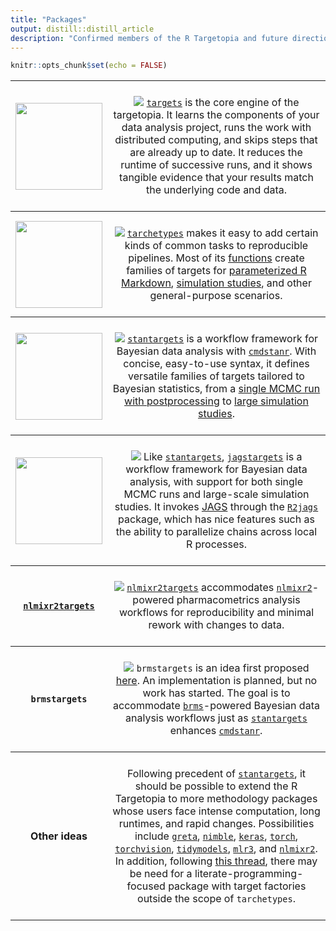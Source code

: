 ```yaml
---
title: "Packages"
output: distill::distill_article
description: "Confirmed members of the R Targetopia and future directions"
---
```


```r
knitr::opts_chunk$set(echo = FALSE)
```

<table>

<tr>
<th>
[<img src="https://raw.githubusercontent.com/ropensci/targets/main/man/figures/logo.png" height="139px">](https://docs.ropensci.org/targets)
</th>
<th style="font-weight:normal;">
<br>
[![](https://www.repostatus.org/badges/latest/active.svg)](https://www.repostatus.org/#active) [`targets`](https://docs.ropensci.org/targets) is the core engine of the targetopia. It learns the components of your data analysis project, runs the work with distributed computing, and skips steps that are already up to date. It reduces the runtime of successive runs, and it shows tangible evidence that your results match the underlying code and data.<br><br>
</th>
</tr>

<tr>
<th>
[<img src="https://raw.githubusercontent.com/ropensci/tarchetypes/main/man/figures/logo.png" height="139px">](https://docs.ropensci.org/tarchetypes)
</th>
<th style="font-weight:normal;">
<br>
[![](https://www.repostatus.org/badges/latest/active.svg)](https://www.repostatus.org/#active)
[`tarchetypes`](https://docs.ropensci.org/tarchetypes) makes it easy to add certain kinds of common tasks to reproducible pipelines. Most of its [functions](https://docs.ropensci.org/tarchetypes/reference/index.html) create families of targets for [parameterized R Markdown](https://docs.ropensci.org/tarchetypes/reference/tar_render_rep.html), [simulation studies](https://docs.ropensci.org/tarchetypes/reference/tar_rep.html), and other general-purpose scenarios.<br><br>
</th>
</tr>

<tr>
<th>
[<img src="https://raw.githubusercontent.com/ropensci/stantargets/main/man/figures/logo.png" height="139px">](https://docs.ropensci.org/stantargets/)
</th>
<th style="font-weight:normal;">
<br>
[![](https://www.repostatus.org/badges/latest/active.svg)](https://www.repostatus.org/#active) 
[`stantargets`](https://docs.ropensci.org/stantargets/) is a workflow framework for Bayesian data analysis with [`cmdstanr`](https://mc-stan.org/cmdstanr/). With concise, easy-to-use syntax, it defines versatile families of targets tailored to Bayesian statistics, from a [single MCMC run with postprocessing](https://docs.ropensci.org/stantargets/articles/mcmc.html) to [large simulation studies](https://docs.ropensci.org/stantargets//articles/mcmc_rep.html).
<br><br>
</th>
</tr>

<tr>
<th>
<img src="./images/jagstargets.png" height="139px">
</th>
<th style="font-weight:normal;">
<br>
[![](https://www.repostatus.org/badges/latest/active.svg)](https://www.repostatus.org/#active) Like [`stantargets`](https://docs.ropensci.org/stantargets), [`jagstargets`](https://wlandau.github.io/jagstargets) is a workflow framework for Bayesian data analysis, with support for both single MCMC runs and large-scale simulation studies. It invokes [JAGS](http://mcmc-jags.sourceforge.net/) through the [`R2jags`](https://github.com/suyusung/R2jags) package, which has nice features such as the ability to parallelize chains across local R processes.
<br><br>
</th>
</tr>

<tr>
<th style="text-align: center">
[`nlmixr2targets`](https://github.com/nlmixr2/nlmixr2targets)
</th>
<th style="font-weight:normal;">
<br>
[![](https://www.repostatus.org/badges/latest/wip.svg)](https://www.repostatus.org/#wip) [`nlmixr2targets`](https://github.com/nlmixr2/nlmixr2targets) accommodates [`nlmixr2`](https://github.com/nlmixr2/nlmixr2)-powered pharmacometrics analysis workflows for reproducibility and minimal rework with changes to data.
<br><br>
</th>
</tr>

<tr>
<th style="text-align: center">
`brmstargets`
</th>
<th style="font-weight:normal;">
<br>
[![](https://www.repostatus.org/badges/latest/concept.svg)](https://www.repostatus.org/#concept) `brmstargets` is an idea first proposed [here](https://github.com/ropensci/stantargets/issues/12#issuecomment-747836678). An implementation is planned, but no work has started. The goal is to accommodate [`brms`](https://github.com/paul-buerkner/brms)-powered Bayesian data analysis workflows just as [`stantargets`](https://docs.ropensci.org/stantargets/) enhances [`cmdstanr`](https://mc-stan.org/cmdstanr/).
<br><br>
</th>
</tr>

<tr>
<th style="text-align: center">
Other ideas
</th>
<th style="font-weight:normal;">
<br>
Following precedent of [`stantargets`](https://docs.ropensci.org/stantargets/), it should be possible to extend the R Targetopia to more methodology packages whose users face intense computation, long runtimes, and rapid changes. Possibilities include [`greta`](https://greta-stats.org), [`nimble`](https://r-nimble.org), [`keras`](https://keras.rstudio.com), [`torch`](https://torch.mlverse.org), [`torchvision`](https://github.com/mlverse/torchvision), [`tidymodels`](https://github.com/tidymodels/tidymodels), [`mlr3`](https://mlr3.mlr-org.com/), and [`nlmixr2`](https://github.com/nlmixr2/nlmixr2). In addition, following [this thread](https://github.com/ropensci/tarchetypes/discussions/46), there may be need for a literate-programming-focused package with target factories outside the scope of `tarchetypes`.
</ul>
<br><br>
</th>
</tr>

</table>
